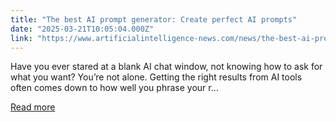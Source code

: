 ```yaml
---
title: "The best AI prompt generator: Create perfect AI prompts"
date: "2025-03-21T10:05:04.000Z"
link: "https://www.artificialintelligence-news.com/news/the-best-ai-prompt-generator-create-perfect-ai-prompts/"
---
```


Have you ever stared at a blank AI chat window, not knowing how to ask for what you want? You&#8217;re not alone. Getting the right results from AI tools often comes down to how well you phrase your r...

[Read more](https://www.artificialintelligence-news.com/news/the-best-ai-prompt-generator-create-perfect-ai-prompts/)

